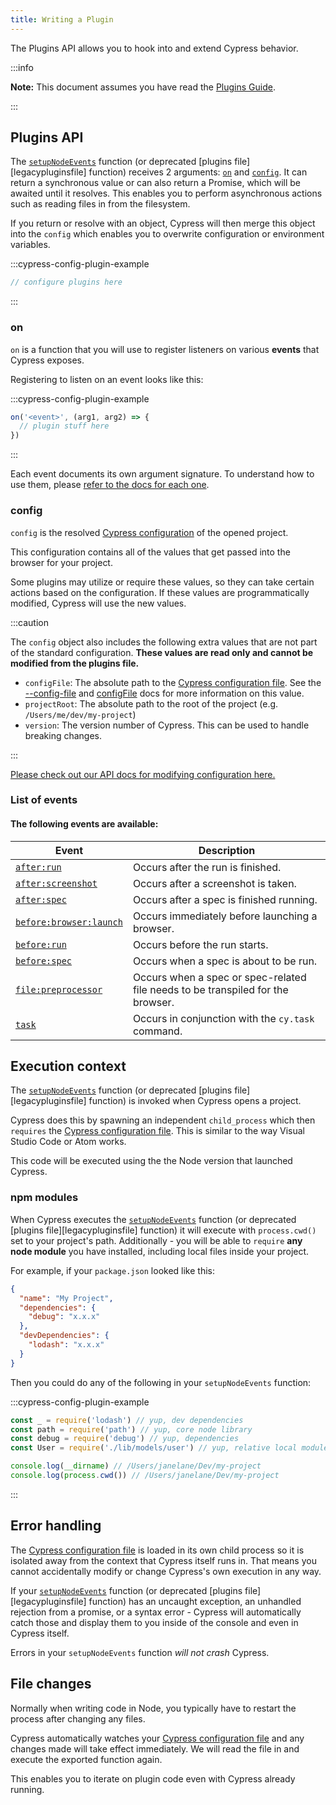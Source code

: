 ```yaml
---
title: Writing a Plugin
---
```


The Plugins API allows you to hook into and extend Cypress behavior.

:::info

**Note:** This document assumes you have read the
[Plugins Guide](/app/tooling/plugins-guide).

:::

## Plugins API

The [`setupNodeEvents`](/app/references/configuration#setupNodeEvents)
function (or deprecated [plugins file][legacypluginsfile] function) receives 2
arguments: [`on`](#on) and [`config`](#config). It can return a synchronous
value or can also return a Promise, which will be awaited until it resolves.
This enables you to perform asynchronous actions such as reading files in from
the filesystem.

If you return or resolve with an object, Cypress will then merge this object
into the `config` which enables you to overwrite configuration or environment
variables.

:::cypress-config-plugin-example

```ts
// configure plugins here
```

:::

### on

`on` is a function that you will use to register listeners on various **events**
that Cypress exposes.

Registering to listen on an event looks like this:

:::cypress-config-plugin-example

```ts
on('<event>', (arg1, arg2) => {
  // plugin stuff here
})
```

:::

Each event documents its own argument signature. To understand how to use them,
please [refer to the docs for each one](#List-of-events).

### config

`config` is the resolved
[Cypress configuration](/app/references/configuration) of the opened project.

This configuration contains all of the values that get passed into the browser
for your project.

Some plugins may utilize or require these values, so they can take certain
actions based on the configuration. If these values are programmatically
modified, Cypress will use the new values.

:::caution

The `config` object also includes the following extra values that are not part
of the standard configuration. **These values are read only and cannot be
modified from the plugins file.**

- `configFile`: The absolute path to the
  [Cypress configuration file](/app/references/configuration). See the
  [--config-file](/app/guides/command-line#cypress-open) and
  [configFile](/app/guides/module-api) docs for more information on this
  value.
- `projectRoot`: The absolute path to the root of the project (e.g.
  `/Users/me/dev/my-project`)
- `version`: The version number of Cypress. This can be used to handle breaking
  changes.

:::

[Please check out our API docs for modifying configuration here.](/api/node-events/configuration-api)

### List of events

#### The following events are available:

| Event                                                      | Description                                                                     |
| ---------------------------------------------------------- | ------------------------------------------------------------------------------- |
| [`after:run`](/api/node-events/after-run-api)                  | Occurs after the run is finished.                                               |
| [`after:screenshot`](/api/node-events/after-screenshot-api)    | Occurs after a screenshot is taken.                                             |
| [`after:spec`](/api/node-events/after-spec-api)                | Occurs after a spec is finished running.                                        |
| [`before:browser:launch`](/api/node-events/browser-launch-api) | Occurs immediately before launching a browser.                                  |
| [`before:run`](/api/node-events/before-run-api)                | Occurs before the run starts.                                                   |
| [`before:spec`](/api/node-events/before-spec-api)              | Occurs when a spec is about to be run.                                          |
| [`file:preprocessor`](/api/node-events/preprocessors-api)      | Occurs when a spec or spec-related file needs to be transpiled for the browser. |
| [`task`](/api/commands/task)                               | Occurs in conjunction with the `cy.task` command.                               |

## Execution context

The [`setupNodeEvents`](/app/references/configuration#setupNodeEvents)
function (or deprecated [plugins file][legacypluginsfile] function) is invoked
when Cypress opens a project.

Cypress does this by spawning an independent `child_process` which then
`requires` the [Cypress configuration file](/app/references/configuration).
This is similar to the way Visual Studio Code or Atom works.

This code will be executed using the the Node version that launched Cypress.

### npm modules

When Cypress executes the
[`setupNodeEvents`](/app/references/configuration#setupNodeEvents) function
(or deprecated [plugins file][legacypluginsfile] function) it will execute with
`process.cwd()` set to your project's path. Additionally - you will be able to
`require` **any node module** you have installed, including local files inside
your project.

For example, if your `package.json` looked like this:

```json
{
  "name": "My Project",
  "dependencies": {
    "debug": "x.x.x"
  },
  "devDependencies": {
    "lodash": "x.x.x"
  }
}
```

Then you could do any of the following in your `setupNodeEvents` function:

:::cypress-config-plugin-example

```ts
const _ = require('lodash') // yup, dev dependencies
const path = require('path') // yup, core node library
const debug = require('debug') // yup, dependencies
const User = require('./lib/models/user') // yup, relative local modules

console.log(__dirname) // /Users/janelane/Dev/my-project
console.log(process.cwd()) // /Users/janelane/Dev/my-project
```

:::

## Error handling

The [Cypress configuration file](/app/references/configuration) is loaded in
its own child process so it is isolated away from the context that Cypress
itself runs in. That means you cannot accidentally modify or change Cypress's
own execution in any way.

If your [`setupNodeEvents`](/app/references/configuration#setupNodeEvents)
function (or deprecated [plugins file][legacypluginsfile] function) has an
uncaught exception, an unhandled rejection from a promise, or a syntax error -
Cypress will automatically catch those and display them to you inside of the
console and even in Cypress itself.

Errors in your `setupNodeEvents` function _will not crash_ Cypress.

## File changes

Normally when writing code in Node, you typically have to restart the process
after changing any files.

Cypress automatically watches your
[Cypress configuration file](/app/references/configuration) and any changes
made will take effect immediately. We will read the file in and execute the
exported function again.

This enables you to iterate on plugin code even with Cypress already running.

<!-- map often used refs to deeplinks within page !-->
